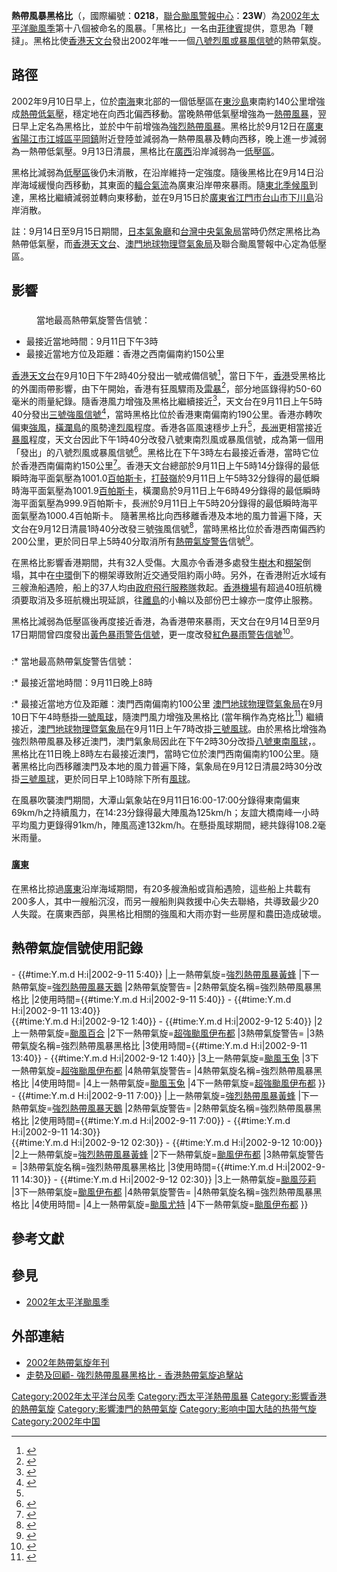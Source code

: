{{redirect2|2002年熱帶風暴黑格比|與本條目同名之其他主題|颱風黑格比}}
{{NoteTA
|G1=TyphoonNew
|G2=TyphoonOld
|G3=Weather
|G4=CWBTyphoonOld
|T=zh:熱帶風暴黑格比 (2002年); zh-cn:强热带风暴黑格比 (2002年); zh-hk:強烈熱帶風暴黑格比 (2002年); zh-tw:輕度颱風哈格比 (2002年)
|1=zh:熱帶風暴黑格比; zh-cn:热带风暴黑格比; zh-hk:強烈熱帶風暴黑格比; zh-tw:輕度颱風哈格比
|2=zh:Tropical Storm Hagupit; zh-cn:Tropical Storm Hagupit; zh-hk:Severe Tropical Storm Hagupit; zh-tw:Mild Typhoon Hagupit
|skin=typhoon
}}
{{颱風基礎資訊
|颱風名稱              = 熱帶風暴黑格比
|外文名稱              = Tropical Storm Hagupit
|外文語言              = 英語
|十分鐘平均風速JMA      = 45|JMA=knot
|十分鐘平均風速CWB      = 23|CWB=m/s
|十分鐘平均風速KMA      = 18|KMA=m/s
|十分鐘平均風速HKO      = 110
|十分鐘平均風速SMG      = 92
|二分鐘平均風速         = 25|NMC=m/s
|一分鐘平均風速         = 45|SSHS=knot<!--JTWC-->
|代表圖像              = Hagupit 11 sept 2002 0315Z.jpg
|代表圖像名稱          = 熱帶風暴黑格比
|形成日期              = 2002年9月10日
|消散日期              = 2002年9月15日
|最低氣壓              = 990
|瞬間最大陣風           = 120
|財產損失              = 
|死傷人數              = 20
|影響地區              = {{HK}}<br />{{MACAU}}<br />{{CHNML}}<!--影響地區只用{{CHNML}}就可以，因為影響的地區並不是影響的省份-->
|備註                  = 
|颱風路徑圖            = Hagupit 2002 track.png
|風季年份              = 2002
|風季位置              = 太平洋
}}
'''熱帶風暴黑格比'''（{{lang-en|'''Severe Tropical Storm Hagupit'''}}，國際編號：'''0218'''，[[聯合颱風警報中心|聯合颱風警報中心]]：'''23W'''）為[[2002年太平洋颱風季|2002年太平洋颱風季]]第十八個被命名的風暴。「黑格比」一名由[[菲律賓|菲律賓]]提供，意思為「鞭撻」。黑格比使[[香港天文台|香港天文台]]發出2002年唯一一個[[八號烈風或暴風信號|八號烈風或暴風信號]]的熱帶氣旋。

==路徑==
{{phs wikify}}
2002年9月10日早上，位於[[南海|南海]]東北部的一個低壓區在[[東沙島|東沙島]]東南約140公里增強成[[熱帶低氣壓|熱帶低氣壓]]，穩定地在向西北偏西移動。當晚熱帶低氣壓增強為一[[熱帶風暴|熱帶風暴]]，翌日早上定名為黑格比，並於中午前增強為[[強烈熱帶風暴|強烈熱帶風暴]]。黑格比於9月12日在[[廣東省|廣東省]][[陽江市|陽江市]][[江城區|江城區]][[平岡鎮|平岡鎮]]附近登陸並減弱為一熱帶風暴及轉向西移，晚上進一步減弱為一熱帶低氣壓。9月13日清晨，黑格比在[[廣西|廣西]]沿岸減弱為一[[低壓區|低壓區]]。

黑格比減弱為[[低壓區|低壓區]]後仍未消散，在沿岸維持一定強度。隨後黑格比在9月14日沿岸海域緩慢向西移動，其東面的[[輻合氣流|輻合氣流]]為廣東沿岸帶來暴雨。隨[[東北季風|東北季候風]]到達，黑格比繼續減弱並轉向東移動，並在9月15日於[[廣東省|廣東省]][[江門市|江門市]][[台山市|台山市]][[下川島|下川島]]沿岸消散。

註：9月14日至9月15日期間，[[日本氣象廳|日本氣象廳]]和[[台灣|台灣]][[中央氣象局|中央氣象局]]當時仍然定黑格比為熱帶低氣壓，而[[香港天文台|香港天文台]]、[[澳門地球物理暨氣象局|澳門地球物理暨氣象局]]及聯合颱風警報中心定為低壓區。

==影響==
==={{HK}}===
: 當地最高熱帶氣旋警告信號：{{HKTY|8SE}}
*最接近當地時間：9月11日下午3時
*最接近當地方位及距離：香港之西南偏南約150公里
{{HKTY Wind|10mins|長洲=99|赤鱲角=59|西貢=72|啟德=|青衣=71|流浮山=38|打鼓嶺=30|沙田=29|Remark=此圖假設黑格比襲港時，天文台已引入8個指定自動氣象站作指標。}}
{{HKTY Wind|hour|長洲=92|赤鱲角=56|西貢=52|啟德=41|青衣=56|流浮山=31|打鼓嶺=27|沙田=22|Remark=此圖假設黑格比襲港時，天文台已引入8個指定自動氣象站作指標。}}
[[香港天文台|香港天文台]]在9月10日下午2時40分發出一號戒備信號<ref>{{Cite web |url=http://www.info.gov.hk/gia/wr/200209/10/0910151.htm |title=天 氣 稿 第 086 號 - 發出/取消 熱帶氣旋警告信號 |access-date=2008-06-28 |archive-date=2019-12-02 |archive-url=https://web.archive.org/web/20191202170549/https://www.info.gov.hk/gia/wr/200209/10/0910151.htm |dead-url=no }}</ref>，當日下午，[[香港|香港]]受黑格比的外圍雨帶影響，由下午開始，香港有狂風驟雨及[[雷暴|雷暴]]<ref>{{Cite web |url=http://www.info.gov.hk/gia/wr/200209/10/0910178.htm |title=天 氣 稿 第 100 號 - 雷暴警告 |access-date=2008-06-28 |archive-date=2019-11-20 |archive-url=https://web.archive.org/web/20191120223940/https://www.info.gov.hk/gia/wr/200209/10/0910178.htm |dead-url=no }}</ref>，部分地區錄得約50-60毫米的雨量紀錄。隨香港風力增強及黑格比繼續接近<ref>{{Cite web |url=http://www.info.gov.hk/gia/wr/200209/10/0910356.htm |title=天 氣 稿 第 207 號 - 熱帶氣旋警報 |access-date=2008-06-28 |archive-date=2019-10-30 |archive-url=https://web.archive.org/web/20191030115108/https://www.info.gov.hk/gia/wr/200209/10/0910356.htm |dead-url=no }}</ref>，天文台在9月11日上午5時40分發出[[三號強風信號|三號強風信號]]<ref name="天 氣 稿 第 045 號 - 熱帶氣旋警報">{{Cite web |url=http://www.info.gov.hk/gia/wr/200209/11/0911061.htm |title=天 氣 稿 第 045 號 - 熱帶氣旋警報 |access-date=2008-06-28 |archive-date=2019-10-29 |archive-url=https://web.archive.org/web/20191029214125/https://www.info.gov.hk/gia/wr/200209/11/0911061.htm |dead-url=no }}</ref>，當時黑格比位於香港東南偏南約190公里。香港亦轉吹偏東[[強風|強風]]，[[橫瀾島|橫瀾島]]的風勢達[[烈風|烈風]]程度。香港各區風速穩步上升<ref name="天 氣 稿 第 045 號 - 熱帶氣旋警報"/>，[[長洲_(香港)|長洲]]更相當接近[[暴風|暴風]]程度，天文台因此下午1時40分改發八號東南烈風或暴風信號，成為第一個用「發出」的八號烈風或暴風信號<ref>{{Cite web |url=http://www.info.gov.hk/gia/wr/200209/11/0911217.htm |title=天 氣 稿 第 127 號 - 熱帶氣旋警報 |access-date=2008-06-28 |archive-date=2019-11-11 |archive-url=https://web.archive.org/web/20191111174709/https://www.info.gov.hk/gia/wr/200209/11/0911217.htm |dead-url=no }}</ref>。黑格比在下午3時左右最接近香港，當時它位於香港西南偏南約150公里<ref>{{Cite web |url=http://www.weather.gov.hk/informtc/hagupit/tracknearHK_c.htm |title=黑格比接近香港時的路徑圖 |access-date=2008-06-28 |archive-url=https://web.archive.org/web/20050111105534/http://www.weather.gov.hk/informtc/hagupit/tracknearHK_c.htm |archive-date=2005-01-11 |dead-url=yes }}</ref>。香港天文台總部於9月11日上午5時14分錄得的最低瞬時海平面氣壓為1001.0[[百帕斯卡|百帕斯卡]]，[[打鼓嶺_(北區)|打鼓嶺]]於9月11日上午5時32分錄得的最低瞬時海平面氣壓為1001.9[[百帕斯卡|百帕斯卡]]，橫瀾島於9月11日上午6時49分錄得的最低瞬時海平面氣壓為999.9百帕斯卡，長洲於9月11日上午5時20分錄得的最低瞬時海平面氣壓為1000.4百帕斯卡。
隨著黑格比向西移離香港及本地的風力普遍下降，天文台在9月12日清晨1時40分改發三號強風信號<ref>{{Cite web |url=http://www.info.gov.hk/gia/wr/200209/12/0912021.htm |title=天 氣 稿 第 014 號 - 發出/取消 熱帶氣旋警告信號 |access-date=2008-06-28 |archive-date=2019-12-03 |archive-url=https://web.archive.org/web/20191203134848/https://www.info.gov.hk/gia/wr/200209/12/0912021.htm |dead-url=no }}</ref>，當時黑格比位於香港西南偏西約200公里，更於同日早上5時40分取消所有[[熱帶氣旋警告|熱帶氣旋警告]]信號<ref>{{Cite web |url=http://www.info.gov.hk/gia/wr/200209/12/0912076.htm |title=天 氣 稿 第 049 號 - 發出/取消 熱帶氣旋警告信號 |access-date=2008-06-28 |archive-date=2019-11-17 |archive-url=https://web.archive.org/web/20191117200353/https://www.info.gov.hk/gia/wr/200209/12/0912076.htm |dead-url=no }}</ref>。

在黑格比影響香港期間，共有32人受傷。大風亦令香港多處發生[[樹木|樹木]]和[[棚架|棚架]]倒塌，其中在[[中環|中環]]倒下的棚架導致附近交通受阻約兩小時。另外，在香港附近水域有三艘漁船遇險，船上的37人均由[[政府飛行服務隊|政府飛行服務隊]]救起。[[香港機場|香港機場]]有超過40班航機須要取消及多班航機出現延誤，往[[離島|離島]]的小輪以及部份巴士線亦一度停止服務。

黑格比減弱為低壓區後再度接近香港，為香港帶來暴雨，天文台在9月14日至9月17日期間曾四度發出[[黃色暴雨警告信號|黃色暴雨警告信號]]，更一度改發[[紅色暴雨警告信號|紅色暴雨警告信號]]<ref>{{Cite web |url=http://www.info.gov.hk/gia/wr/200209/15/0915019.htm |title=天 氣 稿 第 019 號 - 紅色暴雨警告信號特別報告 |access-date=2008-06-28 |archive-date=2019-11-15 |archive-url=https://web.archive.org/web/20191115105049/https://www.info.gov.hk/gia/wr/200209/15/0915019.htm |dead-url=no }}</ref>。

==={{MAC}}===
:* 當地最高熱帶氣旋警告信號：{{MOTY|8SE}}
:* 最接近當地時間：9月11日晚上8時
:* 最接近當地方位及距離：澳門西南偏南約100公里
[[澳門地球物理暨氣象局|澳門地球物理暨氣象局]]在9月10日下午4時懸掛[[一號風球|一號風球]]，隨澳門風力增強及黑格比 (當年稱作為克格比<ref>{{Cite web|title=2002年統計年鑑|url=https://www.dsec.gov.mo/getAttachment/C0CE42C5-3C94-40E3-8DE6-505594B8E154/C_AE_PUB_2002_Y.aspx|accessdate=|author=|date=|format=|publisher=|language=|archive-date=2020-11-17|archive-url=https://web.archive.org/web/20201117084210/https://www.dsec.gov.mo/getAttachment/c0ce42c5-3c94-40e3-8de6-505594b8e154/C_AE_PUB_2002_Y.aspx|dead-url=no}}</ref>) 繼續接近，[[澳門地球物理暨氣象局|澳門地球物理暨氣象局]]在9月11日上午7時改掛[[三號風球|三號風球]]。由於黑格比增強為強烈熱帶風暴及移近澳門，澳門氣象局因此在下午2時30分改掛[[八號東南風球|八號東南風球]]，。黑格比在11日晚上8時左右最接近澳門，當時它位於澳門西南偏南約100公里。隨著黑格比向西移離澳門及本地的風力普遍下降，氣象局在9月12日清晨2時30分改掛[[三號風球|三號風球]]，更於同日早上10時除下所有[[風球|風球]]。

在風暴吹襲澳門期間，大潭山氣象站在9月11日16:00-17:00分錄得東南偏東69km/h之持續風力，在14:23分錄得最大陣風為125km/h；友誼大橋南峰一小時平均風力更錄得91km/h，陣風高達132km/h。在懸掛風球期間，總共錄得108.2毫米雨量。

==={{CHNML}}===
====[[廣東|廣東]]====
在黑格比掠過[[廣東|廣東]]沿岸海域期間，有20多艘漁船或貨船遇險，這些船上共載有200多人，其中一艘船沉沒，而另一艘船則與救援中心失去聯絡，共導致最少20人失蹤。在廣東西部，與黑格比相關的強風和大雨亦對一些房屋和農田造成破壞。

==熱帶氣旋信號使用記錄==
{{熱帶氣旋警告使用記錄
|氣象台={{flagicon|Hong Kong}}[[香港天文台|香港天文台]]
|熱帶氣旋警告={{HKTY|1}}
|警告系統=[[香港熱帶氣旋警告信號|熱帶氣旋警告信號]]
|熱帶氣旋名稱=強烈熱帶風暴黑格比
|使用時間={{#time:Y.m.d H:i|2002-9-10 14:50}} - {{#time:Y.m.d H:i|2002-9-11 5:40}}
|上一熱帶氣旋=[[熱帶風暴黃蜂_(2002年)|強烈熱帶風暴黃蜂]]
|下一熱帶氣旋=[[2003年太平洋颱風季#強烈熱帶風暴天鵝_(Koni)|強烈熱帶風暴天鵝]]
|2熱帶氣旋警告={{HKTY|3}}
|2熱帶氣旋名稱=強烈熱帶風暴黑格比
|2使用時間={{#time:Y.m.d H:i|2002-9-11 5:40}} - {{#time:Y.m.d H:i|2002-9-11 13:40}}<BR>{{#time:Y.m.d H:i|2002-9-12 1:40}} - {{#time:Y.m.d H:i|2002-9-12 5:40}}
|2上一熱帶氣旋=[[颱風百合_(2001年)|颱風百合]]
|2下一熱帶氣旋=[[颱風伊布都|超強颱風伊布都]]
|3熱帶氣旋警告={{HKTY|8SE}}
|3熱帶氣旋名稱=強烈熱帶風暴黑格比
|3使用時間={{#time:Y.m.d H:i|2002-9-11 13:40}} -  {{#time:Y.m.d H:i|2002-9-12 1:40}}
|3上一熱帶氣旋=[[強烈熱帶風暴玉兔_(2001年)|颱風玉兔]]
|3下一熱帶氣旋=[[颱風伊布都|超強颱風伊布都]]
|4熱帶氣旋警告={{HKTY|8}}
|4熱帶氣旋名稱=強烈熱帶風暴黑格比
|4使用時間=
|4上一熱帶氣旋=[[強烈熱帶風暴玉兔_(2001年)|颱風玉兔]]
|4下一熱帶氣旋=[[颱風伊布都|超強颱風伊布都]]
}}
{{熱帶氣旋警告使用記錄
|氣象台={{flagicon|Macau}}[[澳門氣象局|澳門氣象局]]
|熱帶氣旋警告={{MOTY|1}}
|警告系統=[[香港熱帶氣旋警告信號|熱帶氣旋警告信號]]
|熱帶氣旋名稱=強烈熱帶風暴黑格比
|使用時間={{#time:Y.m.d H:i|2002-9-10 16:00}} - {{#time:Y.m.d H:i|2002-9-11 7:00}}
|上一熱帶氣旋=[[熱帶風暴黃蜂_(2002年)|強烈熱帶風暴黃蜂]]
|下一熱帶氣旋=[[2003年太平洋颱風季#強烈熱帶風暴天鵝_(Koni)|強烈熱帶風暴天鵝]]
|2熱帶氣旋警告={{MOTY|3}}
|2熱帶氣旋名稱=強烈熱帶風暴黑格比
|2使用時間={{#time:Y.m.d H:i|2002-9-11 7:00}} - {{#time:Y.m.d H:i|2002-9-11 14:30}}<BR>{{#time:Y.m.d H:i|2002-9-12 02:30}} - {{#time:Y.m.d H:i|2002-9-12 10:00}}
|2上一熱帶氣旋=[[熱帶風暴黃蜂_(2002年)|強烈熱帶風暴黃蜂]]
|2下一熱帶氣旋=[[颱風伊布都|颱風伊布都]]
|3熱帶氣旋警告={{MOTY|8SE}}
|3熱帶氣旋名稱=強烈熱帶風暴黑格比
|3使用時間={{#time:Y.m.d H:i|2002-9-11 14:30}} -  {{#time:Y.m.d H:i|2002-9-12 02:30}}
|3上一熱帶氣旋=[[颱風莎莉_(1996年)|颱風莎莉]]
|3下一熱帶氣旋=[[颱風伊布都|颱風伊布都]]
|4熱帶氣旋警告={{MOTY|8}}
|4熱帶氣旋名稱=強烈熱帶風暴黑格比
|4使用時間=
|4上一熱帶氣旋=[[強烈熱帶風暴尤特_(2001年)|颱風尤特]]
|4下一熱帶氣旋=[[颱風伊布都|颱風伊布都]]
}}

==參考文獻==
{{reflist|2}}

==參見==
{{Commons category|Tropical Storm Hagupit (2002)}}
*[[2002年太平洋颱風季|2002年太平洋颱風季]]

==外部連結==
*[https://web.archive.org/web/20160823150243/http://www.weather.gov.hk/publica/tc/tc2002.pdf 2002年熱帶氣旋年刊]
*[http://www.hkcoc.com/record/2002/hagupits/hagupits.htm 走勢及回顧- 強烈熱帶風暴黑格比 - 香港熱帶氣旋追擊站] {{Wayback|url=http://www.hkcoc.com/record/2002/hagupits/hagupits.htm |date=20120726041141 }}

{{香港颱風}}{{澳門颱風}}

{{2002 Pacific typhoon season buttons}}

[[Category:2002年太平洋台风季|Category:2002年太平洋台风季]]
[[Category:西太平洋熱帶風暴|Category:西太平洋熱帶風暴]]
[[Category:影響香港的熱帶氣旋|Category:影響香港的熱帶氣旋]]
[[Category:影響澳門的熱帶氣旋|Category:影響澳門的熱帶氣旋]]
[[Category:影响中国大陆的热带气旋|Category:影响中国大陆的热带气旋]]
[[Category:2002年中国|Category:2002年中国]]
